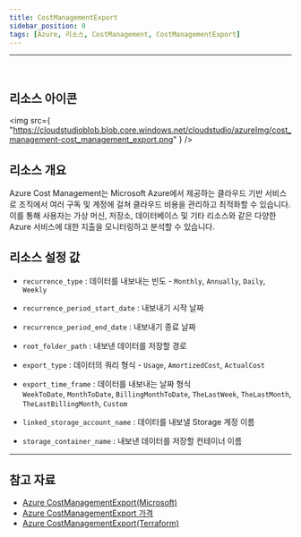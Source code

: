 ```yaml
---
title: CostManagementExport
sidebar_position: 0
tags: [Azure, 리소스, CostManagement, CostManagementExport]
---
```


<hr />
<br />


## 리소스 아이콘

<img
    src={
        "https://cloudstudioblob.blob.core.windows.net/cloudstudio/azureImg/cost_management-cost_management_export.png"
    }
/>

## 리소스 개요
Azure Cost Management는 Microsoft Azure에서 제공하는 클라우드 기반 서비스로 조직에서 여러 구독 및 계정에 걸쳐 클라우드 비용을 관리하고 최적화할 수 있습니다. 
이를 통해 사용자는 가상 머신, 저장소, 데이터베이스 및 기타 리소스와 같은 다양한 Azure 서비스에 대한 지출을 모니터링하고 분석할 수 있습니다.





## 리소스 설정 값
- ```recurrence_type``` : 데이터를 내보내는 빈도 - ```Monthly```, ```Annually```, ```Daily```, ```Weekly```

- ```recurrence_period_start_date``` : 내보내기 시작 날짜 

- ```recurrence_period_end_date``` : 내보내기 종료 날짜

- ```root_folder_path``` : 내보낸 데이터를 저장할 경로 

- ```export_type``` : 데이터의 쿼리 형식 - ```Usage```, ```AmortizedCost```, ```ActualCost```

- ```export_time_frame``` : 데이터를 내보내는 날짜 형식   
  ```WeekToDate```, ```MonthToDate```, ```BillingMonthToDate```, ```TheLastWeek```, ```TheLastMonth```, ```TheLastBillingMonth```, ```Custom```

- ```linked_storage_account_name``` : 데이터를 내보낼 Storage 계정 이름

- ```storage_container_name``` :   내보낸 데이터를 저장할 컨테이너 이름





<hr />

## 참고 자료
- [Azure CostManagementExport(Microsoft)](https://learn.microsoft.com/ko-kr/azure/cost-management-billing/cost-management-billing-overview)
- [Azure CostManagementExport 가격](https://azure.microsoft.com/en-us/pricing/details/cost-management/) 
- [Azure CostManagementExport(Terraform)](https://registry.terraform.io/providers/hashicorp/azurerm/latest/docs/resources/resource_group_cost_management_export)
